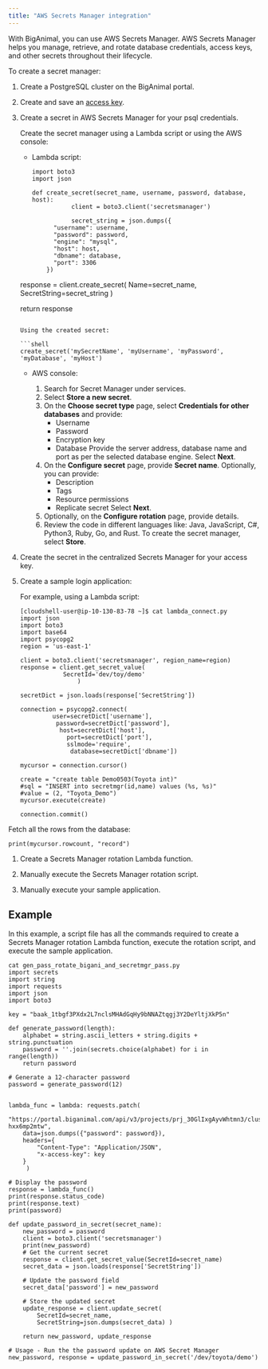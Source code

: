 ```yaml
---
title: "AWS Secrets Manager integration"
---
```


With BigAnimal, you can use AWS Secrets Manager. AWS Secrets Manager helps you manage, retrieve, and rotate database credentials, access keys, and other secrets throughout their lifecycle.

To create a secret manager:

1. Create a PostgreSQL cluster on the BigAnimal portal.

1. Create and save an [access key](../reference/access_key/#create-your-personal-access-key).

1. Create a secret in AWS Secrets Manager for your psql credentials. 

   Create the secret manager using a Lambda script or using the AWS console:

   - Lambda script:

     ```shell
     import boto3
     import json

     def create_secret(secret_name, username, password, database, host):
                client = boto3.client('secretsmanager')

                secret_string = json.dumps({
           "username": username,
           "password": password,
           "engine": "mysql",
           "host": host,
           "dbname": database,
           "port": 3306
         })

    response = client.create_secret(
        Name=secret_name,
        SecretString=secret_string
    )

    return response
    ```
    
    Using the created secret:

    ```shell
    create_secret('mySecretName', 'myUsername', 'myPassword', 'myDatabase', 'myHost')
    ```

   - AWS console:
   
     1. Search for Secret Manager under services.
     1. Select **Store a new secret**.
     1. On the **Choose secret type** page, select **Credentials for other databases**  and provide:
        - Username
        - Password
        - Encryption key
        - Database
          Provide the server address, database name and port as per the selected database engine. Select **Next**.
     1. On the **Configure secret** page, provide **Secret name**. Optionally, you can provide:
        - Description
        - Tags
        - Resource permissions
        - Replicate secret
        Select **Next**.
     1. Optionally, on the **Configure rotation** page, provide details.
     1. Review the code in different languages like: Java, JavaScript, C#, Python3, Ruby, Go, and Rust. To create the secret manager, select **Store**.

1. Create the secret in the centralized Secrets Manager for your access key.

1. Create a sample login application:

   For example, using a Lambda script:

   ```shell
   [cloudshell-user@ip-10-130-83-78 ~]$ cat lambda_connect.py 
   import json
   import boto3
   import base64
   import psycopg2
   region = 'us-east-1'
   
   client = boto3.client('secretsmanager', region_name=region)
   response = client.get_secret_value(
               SecretId='dev/toy/demo'
                   )
   
   secretDict = json.loads(response['SecretString'])
   
   connection = psycopg2.connect(
            user=secretDict['username'], 
             password=secretDict['password'],
              host=secretDict['host'], 
                port=secretDict['port'],
                sslmode='require',
                 database=secretDict['dbname'])
   
   mycursor = connection.cursor()
   
   create = "create table Demo0503(Toyota int)"
   #sql = "INSERT into secretmgr(id,name) values (%s, %s)"
   #value = (2, "Toyota_Demo")
   mycursor.execute(create)
   
   connection.commit()
   ```

  Fetch all the rows from the database:

   ```shell
   print(mycursor.rowcount, "record")
   ```

1. Create a Secrets Manager rotation Lambda function.

1. Manually execute the Secrets Manager rotation script.

1. Manually execute your sample application.

## Example

In this example, a script file has all the commands required to create a Secrets Manager rotation Lambda function, execute the rotation script, and execute the sample application.

```shell
cat gen_pass_rotate_bigani_and_secretmgr_pass.py 
import secrets
import string
import requests
import json
import boto3

key = "baak_1tbgf3PXdx2L7nclsMHAdGqHy9bNNAZtqgj3Y2DeYltjXkP5n"

def generate_password(length):
    alphabet = string.ascii_letters + string.digits + string.punctuation
    password = ''.join(secrets.choice(alphabet) for i in range(length))
    return password

# Generate a 12-character password
password = generate_password(12)


lambda_func = lambda: requests.patch(
    "https://portal.biganimal.com/api/v3/projects/prj_30GlIxgAyvWhtmn3/clusters/p-hxx6mp2mtw",
    data=json.dumps({"password": password}),
    headers={
        "Content-Type": "Application/JSON",
        "x-access-key": key
    }
     )

# Display the password
response = lambda_func()
print(response.status_code)
print(response.text)
print(password)

def update_password_in_secret(secret_name):
    new_password = password
    client = boto3.client('secretsmanager')
    print(new_password)
    # Get the current secret
    response = client.get_secret_value(SecretId=secret_name)
    secret_data = json.loads(response['SecretString'])

    # Update the password field
    secret_data['password'] = new_password

    # Store the updated secret
    update_response = client.update_secret(
        SecretId=secret_name,
        SecretString=json.dumps(secret_data) )

    return new_password, update_response

# Usage - Run the the password update on AWS Secret Manager
new_password, response = update_password_in_secret('/dev/toyota/demo')
```
   